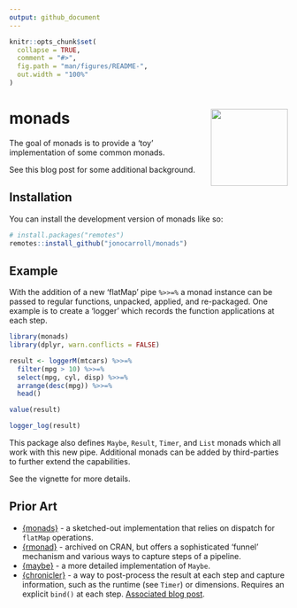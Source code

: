 ```yaml
---
output: github_document
---
```


<!-- README.md is generated from README.Rmd. Please edit that file -->

```r
knitr::opts_chunk$set(
  collapse = TRUE,
  comment = "#>",
  fig.path = "man/figures/README-",
  out.width = "100%"
)
```

# monads <img src="man/figures/logo.png" align="right" height="139" alt="" />

<!-- badges: start -->
<!-- badges: end -->

The goal of monads is to provide a 'toy' implementation of some common monads.

See this blog post for some additional background.

## Installation

You can install the development version of monads like so:

``` r
# install.packages("remotes")
remotes::install_github("jonocarroll/monads")
```

## Example

With the addition of a new 'flatMap' pipe `%>>=%` a monad instance can be 
passed to regular functions, unpacked, applied, and re-packaged. One example 
is to create a 'logger' which records the function applications at each step.

```r
library(monads)
library(dplyr, warn.conflicts = FALSE)

result <- loggerM(mtcars) %>>=%
  filter(mpg > 10) %>>=%
  select(mpg, cyl, disp) %>>=%
  arrange(desc(mpg)) %>>=%
  head()

value(result)

logger_log(result)
```

This package also defines `Maybe`, `Result`, `Timer`, and `List` monads which 
all work with this new pipe. Additional monads can be added by third-parties to
further extend the capabilities.

See the vignette for more details.

## Prior Art

- [{monads}](https://github.com/hadley/monads) - a sketched-out implementation 
that relies on dispatch for `flatMap` operations.
- [{rmonad}](https://github.com/arendsee/rmonad) - archived on CRAN, but offers 
a sophisticated 'funnel' mechanism and various ways to capture steps of a pipeline.
- [{maybe}](https://armcn.github.io/maybe/) - a more detailed implementation of 
`Maybe`.
- [{chronicler}](https://b-rodrigues.github.io/chronicler/) - a way to 
post-process the result at each step and capture information, such as the 
runtime (see `Timer`) or dimensions. Requires an explicit `bind()` at each step.
[Associated blog post](https://www.brodrigues.co/blog/2022-04-11-monads/).
